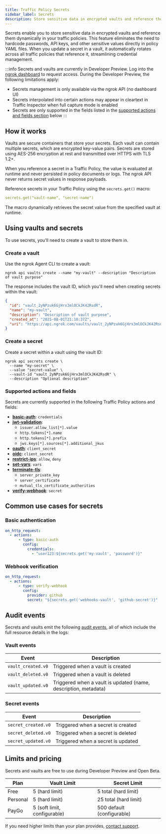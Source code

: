 ```yaml
---
title: Traffic Policy Secrets
sidebar_label: Secrets
description: Store sensitive data in encrypted vaults and reference them dynamically in your traffic policies.
---
```


Secrets enable you to store sensitive data in encrypted vaults and reference them dynamically in your traffic policies.
This feature eliminates the need to hardcode passwords, API keys, and other sensitive values directly in policy YAML files.
When you update a secret in a vault, it automatically rotates across all traffic policies that reference it, streamlining credential management.

:::info
Secrets and vaults are currently in Developer Preview.
Log into the [ngrok dashboard](https://dashboard.ngrok.com/developer-preview) to request access.
During the Developer Preview, the following limitations apply:

- Secrets management is only available via the ngrok API (no dashboard UI)
- Secrets interpolated into certain actions may appear in cleartext in Traffic Inspector when full capture mode is enabled
- Secrets are only supported in the fields listed in the [supported actions and fields section](#supported-actions-and-fields) below
  :::

## How it works

Vaults are secure containers that store your secrets.
Each vault can contain multiple secrets, which are encrypted key-value pairs.
Secrets are stored using AES-256 encryption at rest and transmitted over HTTPS with TLS 1.2+.

When you reference a secret in a Traffic Policy, the value is evaluated at runtime and never persisted in policy documents or logs.
The ngrok API never returns secret values in response payloads.

Reference secrets in your Traffic Policy using the `secrets.get()` macro:

```yaml
secrets.get("vault-name", "secret-name")
```

The macro dynamically retrieves the secret value from the specified vault at runtime.

## Using vaults and secrets

To use secrets, you'll need to create a vault to store them in.

### Create a vault

Use the ngrok Agent CLI to create a vault:

```shell
ngrok api vaults create --name "my-vault" --description "Description of vault purpose"
```

The response includes the vault ID, which you'll need when creating secrets within the vault:

```json
{
  "id": "vault_2yNPzuk6GjHrx3mlOCkJK42RsdR",
  "name": "my-vault",
  "description": "Description of vault purpose",
  "created_at": "2025-08-01T21:10:37Z",
  "uri": "https://api.ngrok.com/vaults/vault_2yNPzuk6GjHrx3mlOCkJK42RsdR"
}
```

### Create a secret

Create a secret within a vault using the vault ID:

```shell
ngrok api secrets create \
  --name "my-secret" \
  --value "secret-value" \
  --vault-id "vault_2yNPzuk6GjHrx3mlOCkJK42RsdR" \
  --description "Optional description"
```

### Supported actions and fields

Secrets are currently supported in the following Traffic Policy actions and fields:

- **[basic-auth](/traffic-policy/actions/basic-auth/)**: `credentials`
- **[jwt-validation](/traffic-policy/actions/jwt-validation/)**:
  - `issuer.allow_list[*].value`
  - `http.tokens[*].name`
  - `http.tokens[*].prefix`
  - `jws.keys[*].sources[*].additional_jkus`
- **[oauth](/traffic-policy/actions/oauth/)**: `client_secret`
- **[oidc](/traffic-policy/actions/oidc/)**: `client_secret`
- **[restrict-ips](/traffic-policy/actions/restrict-ips/)**: `allow`, `deny`
- **[set-vars](/traffic-policy/actions/set-vars/)**: `vars`
- **[terminate-tls](/traffic-policy/actions/terminate-tls/)**:
  - `server_private_key`
  - `server_certificate`
  - `mutual_tls_certificate_authorities`
- **[verify-webhook](/traffic-policy/actions/verify-webhook/)**: `secret`

## Common use cases for secrets

### Basic authentication

```yaml
on_http_request:
  - actions:
      - type: basic-auth
        config:
          credentials:
            - "user123:${secrets.get('my-vault', 'password')}"
```

### Webhook verification

```yaml
on_http_request:
  - actions:
      - type: verify-webhook
        config:
          provider: github
          secret: "${secrets.get('webhooks-vault', 'github-secret')}"
```

## Audit events

Secrets and vaults emit the following [audit events](/obs/events/reference/#audit-events), all of which include the full resource details in the logs:

### Vault events

| Event              | Description                                                     |
| ------------------ | --------------------------------------------------------------- |
| `vault_created.v0` | Triggered when a vault is created                               |
| `vault_deleted.v0` | Triggered when a vault is deleted                               |
| `vault_updated.v0` | Triggered when a vault is updated (name, description, metadata) |

### Secret events

| Event               | Description                        |
| ------------------- | ---------------------------------- |
| `secret_created.v0` | Triggered when a secret is created |
| `secret_deleted.v0` | Triggered when a secret is deleted |
| `secret_updated.v0` | Triggered when a secret is updated |

## Limits and pricing

Secrets and vaults are free to use during Developer Preview and Open Beta.

| Plan     | Vault Limit                  | Secret Limit               |
| -------- | ---------------------------- | -------------------------- |
| Free     | 5 (hard limit)               | 5 total (hard limit)       |
| Personal | 5 (hard limit)               | 25 total (hard limit)      |
| PayGo    | 5 (soft limit, configurable) | 500 default (configurable) |

If you need higher limits than your plan provides, [contact support](mailto:support@ngrok.com).
